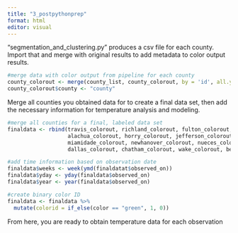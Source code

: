 ```yaml
---
title: "3_postpythonprep"
format: html
editor: visual
---
```


"segmentation_and_clustering.py" produces a csv file for each county. Import that and merge with original results to add metadata to color output results.

```r

#merge data with color output from pipeline for each county
county_colorout <- merge(county_list, county_colorout, by = 'id', all.y = TRUE )
county_colorout$county <- "county"
```

Merge all counties you obtained data for to create a final data set, then add the necessary information for temperature analysis and modeling.

```r

#merge all counties for a final, labeled data set
finaldata <- rbind(travis_colorout, richland_colorout, fulton_colorout, harris_colorout, hillsborough_colorout, 
                   alachua_colorout, horry_colorout, jefferson_colorout, leon_colorout, mecklenburg_colorout,
                   miamidade_colorout, newhanover_colorout, nueces_colorout, orange_colorout, orleans_colorout,
                   dallas_colorout, chatham_colorout, wake_colorout, bexar_colorout, broward_colorout)

#add time information based on observation date
finaldata$weeks <- week(ymd(finaldatat$observed_on))
finaldata$yday <- yday(finaldata$observed_on)
finaldata$year <- year(finaldata$observed_on)

#create binary color ID
finaldata <- finaldata %>%
  mutate(colorid = if_else(color == "green", 1, 0))
```

From here, you are ready to obtain temperature data for each observation
